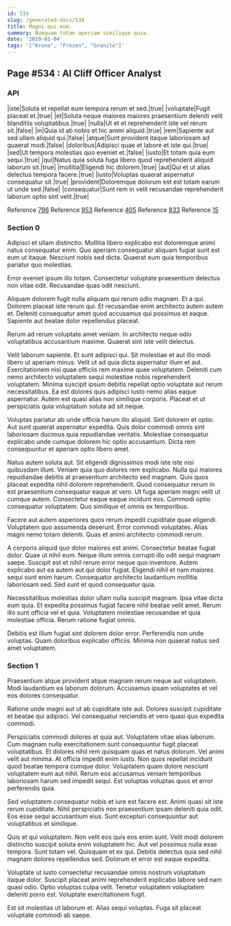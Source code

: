 ```yaml
---
id: 534
slug: /generated-docs/534
title: Magni qui eum.
summary: Numquam totam aperiam similique quia.
date: '2019-01-04'
tags: '["Krona", "Frozen", "Granite"]'
---
```



## Page #534 : AI Cliff Officer Analyst
### API

|iste|Soluta et repellat eum tempora rerum et sed.|true|
|voluptate|Fugit placeat et.|true|
|et|Soluta neque maiores maiores praesentium deleniti velit blanditiis voluptatibus.|true|
|nulla|Ut et et reprehenderit iste vel rerum sit.|false|
|in|Quia id ab nobis et hic animi aliquid.|true|
|rem|Sapiente aut sed ullam aliquid qui.|false|
|atque|Sunt provident itaque laboriosam ad quaerat modi.|false|
|doloribus|Adipisci quae et labore et iste qui.|true|
|sed|Ut tempora molestias quo eveniet et.|false|
|iusto|Et totam quia eum sequi.|true|
|qui|Natus quia soluta fuga libero quod reprehenderit aliquid laborum sit.|true|
|mollitia|Eligendi hic dolorem.|true|
|aut|Qui et ut alias delectus tempora facere.|true|
|iusto|Voluptas quaerat aspernatur consequatur sit.|true|
|provident|Doloremque dolorum est est totam earum ut unde sed.|false|
|consequatur|Sunt rem in velit recusandae reprehenderit laborum optio sint velit.|true|

Reference [796](/generated-docs/796)
Reference [953](/generated-docs/953)
Reference [405](/generated-docs/405)
Reference [833](/generated-docs/833)
Reference [15](/generated-docs/15)




### Section 0
Adipisci et ullam distinctio. Mollitia libero explicabo est doloremque animi natus consequatur enim. Quo aperiam consequatur aliquam fugiat sunt est eum ut itaque. Nesciunt nobis sed dicta. Quaerat eum quia temporibus pariatur quo molestias.
 Error eveniet ipsum illo totam. Consectetur voluptate praesentium delectus non vitae odit. Recusandae quas odit nesciunt.
 Aliquam dolorem fugit nulla aliquam qui rerum odio magnam. Et a qui. Dolorem placeat iste rerum qui.
Et recusandae enim architecto autem autem et. Deleniti consequatur amet quod accusamus qui possimus et eaque. Sapiente aut beatae dolor repellendus placeat.
 Rerum ad rerum voluptate amet veniam. In architecto neque odio voluptatibus accusantium maxime. Quaerat sint iste velit delectus.
 Velit laborum sapiente. Et sunt adipisci qui. Sit molestiae et aut illo modi libero ut aperiam minus. Velit ut ad quia dicta aspernatur illum et aut.
Exercitationem nisi quae officiis rem maxime quae voluptatem. Deleniti cum nemo architecto voluptatem sequi molestiae nobis reprehenderit voluptatem. Minima suscipit ipsum debitis repellat optio voluptate aut rerum necessitatibus. Ea est dolores quis adipisci iusto nemo alias eaque aspernatur. Autem est quasi alias non similique corporis. Placeat et ut perspiciatis quia voluptatum soluta ad sit neque.
 Voluptas pariatur ab unde officia harum illo aliquid. Sint dolorem et optio. Aut sunt quaerat aspernatur expedita. Quis dolor commodi omnis sint laboriosam ducimus quia repudiandae veritatis. Molestiae consequatur explicabo unde cumque dolorem hic optio accusantium. Dicta rem consequuntur et aperiam optio libero amet.
 Natus autem soluta aut. Sit eligendi dignissimos modi iste iste nisi quibusdam illum. Veniam quia quo dolores rem explicabo. Nulla qui maiores repudiandae debitis at praesentium architecto sed magnam. Quis quos placeat expedita nihil dolorem reprehenderit. Quod consequatur rerum in est praesentium consequatur eaque at vero.
Ut fuga aperiam magni velit ut cumque autem. Consectetur eaque eaque incidunt eos. Commodi optio consequatur voluptatem. Quo similique et omnis ex temporibus.
 Facere aut autem asperiores quos rerum impedit cupiditate quae eligendi. Voluptatem quo assumenda deserunt. Error commodi voluptates. Alias magni nemo totam deleniti. Quas et animi architecto commodi rerum.
 A corporis aliquid quo dolor maiores est animi. Consectetur beatae fugiat dolor. Quae ut nihil eum.
Neque illum omnis corrupti illo odit sequi magnam saepe. Suscipit est et nihil rerum error neque quo inventore. Autem explicabo aut ea autem aut qui dolor fugiat. Eligendi nihil et nam maiores sequi sunt enim harum. Consequatur architecto laudantium mollitia laboriosam sed. Sed sunt et quod consequatur quia.
 Necessitatibus molestias dolor ullam nulla suscipit magnam. Ipsa vitae dicta eum quia. Et expedita possimus fugiat facere nihil beatae velit amet. Rerum illo sunt officia vel et quia. Voluptatem molestiae recusandae et quia molestiae officia. Rerum ratione fugiat omnis.
 Debitis est illum fugiat sint dolorem dolor error. Perferendis non unde voluptas. Quam doloribus explicabo officiis. Minima non quaerat natus sed amet voluptatem.
### Section 1
Praesentium atque provident atque magnam rerum neque aut voluptatem. Modi laudantium ea laborum dolorum. Accusamus ipsam voluptates et vel eos dolores consequatur.
 Ratione unde magni aut ut ab cupiditate iste aut. Dolores suscipit cupiditate et beatae qui adipisci. Vel consequatur reiciendis et vero quasi quo expedita commodi.
 Perspiciatis commodi dolores et quia aut. Voluptatem vitae alias laborum. Cum magnam nulla exercitationem sunt consequuntur fugit placeat voluptatibus. Et dolores nihil rem quisquam quas et natus dolorum. Vel animi velit aut minima. At officia impedit enim iusto.
Non quos repellat incidunt quod beatae tempora cumque dolor. Voluptatem quam dolore nesciunt voluptatem eum aut nihil. Rerum eos accusamus veniam temporibus laboriosam harum sed impedit sequi. Est voluptas voluptas quos et error perferendis quia.
 Sed voluptatem consequatur nobis et iure est facere est. Animi quasi sit iste rerum cupiditate. Nihil perspiciatis non praesentium ipsam deleniti quia odit. Eos esse sequi accusantium eius. Sunt excepturi consequuntur aut voluptatibus et similique.
 Quis et qui voluptatem. Non velit eos quis eos enim sunt. Velit modi dolorem distinctio suscipit soluta enim voluptatem hic. Aut vel possimus nulla esse tempora. Sunt totam vel.
Quisquam et ex qui. Debitis delectus quia sed nihil magnam dolores repellendus sed. Dolorum et error est eaque expedita.
 Voluptate ut iusto consectetur recusandae omnis nostrum voluptatum itaque dolor. Suscipit placeat animi reprehenderit explicabo labore sed nam quasi odio. Optio voluptas culpa velit. Tenetur voluptatem voluptatem deleniti porro est. Voluptate exercitationem fugit.
 Est sit molestias ut laborum et. Alias sequi voluptas. Fuga sit placeat voluptate commodi ab saepe.
